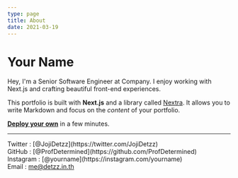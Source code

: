 ```yaml
---
type: page
title: About
date: 2021-03-19
---
```


# Your Name

Hey, I'm a Senior Software Engineer at Company. I enjoy working with Next.js and crafting beautiful front-end experiences.

This portfolio is built with **Next.js** and a library called [Nextra](https://nextra.vercel.app/). It allows you to write Markdown and focus on the _content_ of your portfolio.

[**Deploy your own**](https://vercel.com/new/git/external?repository-url=https://github.com/vercel/next.js/tree/canary/examples/blog&project-name=portfolio&repository-name=portfolio) in a few minutes.

---

<div>
  Twitter : [@JojiDetzz](https://twitter.com/JojiDetzz)
  <br />
  GitHub : [@ProfDetermined](https://github.com/ProfDetermined)
  <br />
  Instagram : [@yourname](https://instagram.com/yourname)
  <br />
  Email : <a href="mailto:me@detzz.in.th">me@detzz.in.th</a>
</div>
